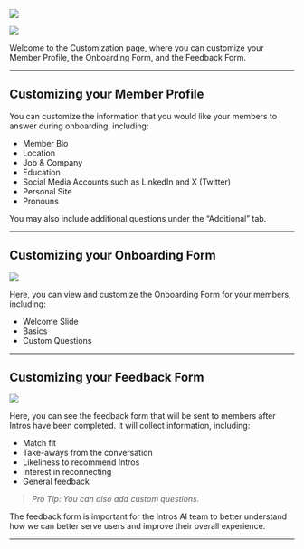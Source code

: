 ![](/images/customization-1.png)

![](/images/customization-2.png)

Welcome to the Customization page, where you can customize your Member Profile, the Onboarding Form, and the Feedback Form.

---

## **Customizing your Member Profile**

You can customize the information that you would like your members to answer during onboarding, including:

- Member Bio
- Location
- Job & Company
- Education
- Social Media Accounts such as LinkedIn and X (Twitter)
- Personal Site
- Pronouns

You may also include additional questions under the “Additional” tab.

---

## **Customizing your Onboarding Form**

![](/images/customization-3.png)

Here, you can view and customize the Onboarding Form for your members, including:

- Welcome Slide
- Basics
- Custom Questions

---

## **Customizing your Feedback Form**

![](/images/customization-4.png)

Here, you can see the feedback form that will be sent to members after Intros have been completed. It will collect information, including:

- Match fit
- Take-aways from the conversation
- Likeliness to recommend Intros
- Interest in reconnecting
- General feedback

> *Pro Tip: You can also add custom questions.*
> 

The feedback form is important for the Intros AI team to better understand how we can better serve users and improve their overall experience.

---
